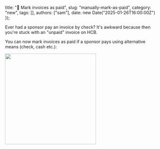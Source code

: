   title: "🧾 Mark invoices as paid",
  slug: "manually-mark-as-paid",
  category: "new",
  tags: [],
  authors: ["sam"],
  date: new Date("2025-01-26T16:00:00Z")
});

Ever had a sponsor pay an invoice by check? It's awkward because then you're stuck with an "unpaid" invoice on HCB. 

You can now mark invoices as paid if a sponsor pays using alternative means (check, cash etc.):

<img src="https://cloud-kjc7ymfy3-hack-club-bot.vercel.app/0screenshot_2025-01-27_at_12.40.17___am.png" width="300px" />
